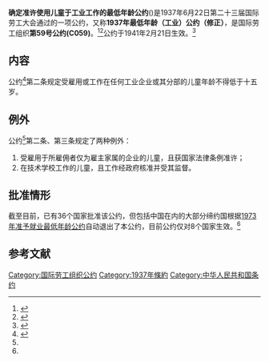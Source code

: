 {{Infobox treaty|name=1937年最低年龄（工业）公约（修正）|long_name=确定准许使用儿童于工业工作的最低年龄公约|date_signed=1937年6月22日|date_effective=1941年2月21日|location_signed=[[瑞士|瑞士]][[日内瓦|日内瓦]]|depositories=[[国际劳工局|国际劳工局]]局长|languages=法语<br>

英语}}'''确定准许使用儿童于工业工作的最低年龄公约'''({{Lang-en|Minimum Age (Industry) Convention (Revised)}})是1937年6月22日第二十三届国际劳工大会通过的一项公约，又称'''1937年最低年龄（工业）公约（修正）'''，是国际劳工组织'''第59号公约(C059)'''。<ref>{{Cite web|title=中华人民共和国-条约数据库|url=http://treaty.mfa.gov.cn/Treaty/web/detail1.jsp?objid=1531876001106|accessdate=2020-11-24|work=treaty.mfa.gov.cn|archive-date=2020-11-22|archive-url=https://web.archive.org/web/20201122120938/http://treaty.mfa.gov.cn/Treaty/web/detail1.jsp?objid=1531876001106|dead-url=no}}</ref><ref>{{Cite web|title=Convention C059 - Minimum Age (Industry) Convention (Revised), 1937 (No. 59)|url=https://www.ilo.org/dyn/normlex/en/f?p=NORMLEXPUB:12100:0::NO::P12100_INSTRUMENT_ID:312204|accessdate=2020-11-24|work=www.ilo.org}}</ref>公约于1941年2月21日生效。<ref name=":1">{{Cite web|title=Ratifications of ILO conventions: Ratifications by Convention|url=https://www.ilo.org/dyn/normlex/en/f?p=NORMLEXPUB:11300:0::NO::P11300_INSTRUMENT_ID:312204|accessdate=2020-11-25|work=www.ilo.org|archive-date=2022-01-04|archive-url=https://web.archive.org/web/20220104070335/https://www.ilo.org/dyn/normlex/en/f?p=NORMLEXPUB:11300:0::NO:::|dead-url=no}}</ref>

== 内容 ==
公约<ref name=":0">{{Cite web|title=确定准许使用儿童于工业工作的最低年龄公约-中华人民共和国外交部文本|url=http://treaty.mfa.gov.cn/tykfiles/20180718/1531876001106.pdf|accessdate=|author=|date=|format=|publisher=|language=}}</ref>第二条规定受雇用或工作在任何工业企业或其分部的儿童年龄不得低于十五岁。

== 例外 ==
公约<ref name=":0" />第二条、第三条规定了两种例外：

# 受雇用于所雇佣者仅为雇主家属的企业的儿童，且获国家法律条例准许；
# 在技术学校工作的儿童，且工作经政府核准并受其监督。

== 批准情形 ==
截至目前，已有36个国家批准该公约，但包括中国在内的大部分缔约国根据[[准予就业最低年龄公约|1973年准予就业最低年龄公约]]自动退出了本公约，目前公约仅对8个国家生效。<ref name=":1" />

== 参考文献 ==
[[Category:国际劳工组织公约|Category:国际劳工组织公约]]
[[Category:1937年條約|Category:1937年條約]]
[[Category:中华人民共和国条约|Category:中华人民共和国条约]]
<references />